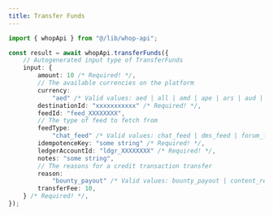 ```yaml
---
title: Transfer Funds
---
```


```typescript
import { whopApi } from "@/lib/whop-api";

const result = await whopApi.transferFunds({
	// Autogenerated input type of TransferFunds
	input: {
		amount: 10 /* Required! */,
		// The available currencies on the platform
		currency:
			"aed" /* Valid values: aed | all | amd | ape | ars | aud | bam | bgn | bhd | bob | brl | bsd | cad | chf | clp | cop | crc | czk | dkk | dop | dzd | egp | etb | eth | eur | gbp | ghs | gmd | gtq | gyd | hkd | huf | idr | ils | inr | jmd | jod | jpy | kes | khr | krw | kwd | lkr | mad | mdl | mga | mkd | mnt | mop | mur | mxn | myr | nad | ngn | nok | nzd | omr | pen | php | pkr | pln | pyg | qar | ron | rsd | rub | rwf | sar | sek | sgd | thb | tnd | try | ttd | twd | tzs | usd | uyu | uzs | vnd | xcd | xof | zar */ /* Required! */,
		destinationId: "xxxxxxxxxxx" /* Required! */,
		feedId: "feed_XXXXXXXX",
		// The type of feed to fetch from
		feedType:
			"chat_feed" /* Valid values: chat_feed | dms_feed | forum_feed | livestream_feed | universal_post | user */,
		idempotenceKey: "some string" /* Required! */,
		ledgerAccountId: "ldgr_XXXXXXXX" /* Required! */,
		notes: "some string",
		// The reasons for a credit transaction transfer
		reason:
			"bounty_payout" /* Valid values: bounty_payout | content_reward_fixed_payout | content_reward_payout | content_reward_return | creator_to_creator | creator_to_user | pool_top_up | team_member_payout | user_to_creator | user_to_user | wadmin_transferred_funds */,
		transferFee: 10,
	} /* Required! */,
});

```
